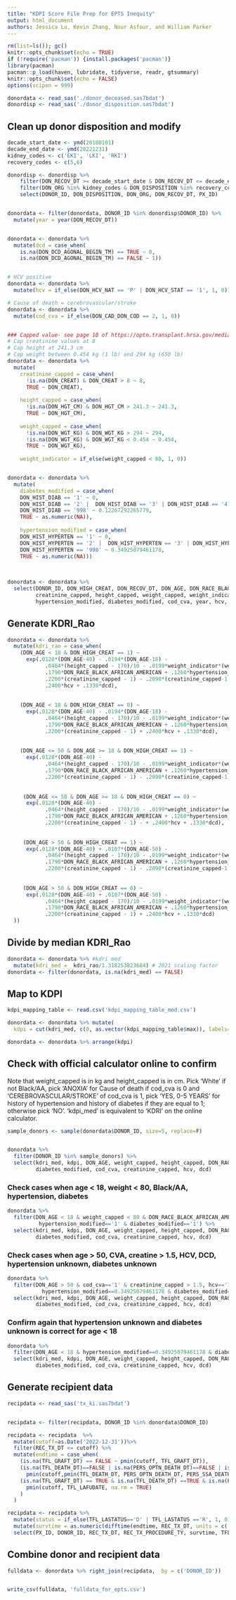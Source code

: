 ---
title: "KDPI Score File Prep for EPTS Inequity"
output: html_document
authors: Jessica Lu, Kevin Zhang, Nour Asfour, and William Parker
---

```{r setup, include=FALSE}
rm(list=ls()); gc()
knitr::opts_chunk$set(echo = TRUE)
if (!require('pacman')) {install.packages('pacman')}
library(pacman)
pacman::p_load(haven, lubridate, tidyverse, readr, gtsummary)
knitr::opts_chunk$set(echo = FALSE)
options(scipen = 999)
```


```{r, warning=F, comment=NA}
donordata <- read_sas('./donor_deceased.sas7bdat')
donordisp <- read_sas('./donor_disposition.sas7bdat') 
```

## Clean up donor disposition and modify
```{r, warning=F, comment=NA}
decade_start_date <- ymd(20100101)
decade_end_date <- ymd(20221231)
kidney_codes <- c('EKI', 'LKI', 'RKI')
recovery_codes <- c(5,6)

donordisp <- donordisp %>%
    filter(DON_RECOV_DT >= decade_start_date & DON_RECOV_DT <= decade_end_date) %>%
    filter(DON_ORG %in% kidney_codes & DON_DISPOSITION %in% recovery_codes) %>%
    select(DONOR_ID, DON_DISPOSITION, DON_ORG, DON_RECOV_DT, PX_ID)


donordata <- filter(donordata, DONOR_ID %in% donordisp$DONOR_ID) %>%
  mutate(year = year(DON_RECOV_DT))


donordata <- donordata %>%
  mutate(dcd = case_when(
    is.na(DON_DCD_AGONAL_BEGIN_TM) == TRUE ~ 0,
    is.na(DON_DCD_AGONAL_BEGIN_TM) == FALSE ~ 1)) 


# HCV positive
donordata <- donordata %>%
  mutate(hcv = if_else(DON_HCV_NAT == 'P' | DON_HCV_STAT == '1', 1, 0))

# Cause of death = cerebrovascular/stroke
donordata <- donordata %>%
  mutate(cod_cva = if_else(DON_CAD_DON_COD == 2, 1, 0))


### Capped value- see page 10 of https://optn.transplant.hrsa.gov/media/1512/guide_to_calculating_interpreting_kdpi.pdf
# Cap creatinine values at 8 
# Cap height at 241.3 cm
# Cap weight between 0.454 kg (1 lb) and 294 kg (650 lb)
donordata <- donordata %>% 
  mutate(
    creatinine_capped = case_when(
      !is.na(DON_CREAT) & DON_CREAT > 8 ~ 8,
      TRUE ~ DON_CREAT),
    
    height_capped = case_when(
      !is.na(DON_HGT_CM) & DON_HGT_CM > 241.3 ~ 241.3,
      TRUE ~ DON_HGT_CM),
    
    weight_capped = case_when(
      !is.na(DON_WGT_KG) & DON_WGT_KG > 294 ~ 294,
      !is.na(DON_WGT_KG) & DON_WGT_KG < 0.454 ~ 0.454,
      TRUE ~ DON_WGT_KG),
    
    weight_indicator = if_else(weight_capped < 80, 1, 0))


donordata <- donordata %>%  
  mutate(
    diabetes_modified = case_when(
    DON_HIST_DIAB == '1' ~ 0,
    DON_HIST_DIAB == '2' |  DON_HIST_DIAB == '3' | DON_HIST_DIAB == '4' | DON_HIST_DIAB == '5' ~ 1,
    DON_HIST_DIAB == '998' ~ 0.12267292265779,
    TRUE ~ as.numeric(NA)),
    
    hypertension_modified = case_when(
    DON_HIST_HYPERTEN == '1' ~ 0,
    DON_HIST_HYPERTEN == '2' |  DON_HIST_HYPERTEN == '3' | DON_HIST_HYPERTEN == '4' | DON_HIST_HYPERTEN == '5' ~ 1,
    DON_HIST_HYPERTEN == '998' ~ 0.34925079461178,
    TRUE ~ as.numeric(NA)))
           
           

donordata <- donordata %>%
  select(DONOR_ID, DON_HIGH_CREAT, DON_RECOV_DT, DON_AGE, DON_RACE_BLACK_AFRICAN_AMERICAN, DON_HIGH_CREAT, 
         creatinine_capped, height_capped, weight_capped, weight_indicator, 
         hypertension_modified, diabetes_modified, cod_cva, year, hcv, dcd)
```


## Generate KDRI_Rao
```{r, warning=F, comment=NA}
donordata <- donordata %>% 
  mutate(kdri_rao = case_when(
    (DON_AGE < 18 & DON_HIGH_CREAT == 1) ~ 
      exp(.0128*(DON_AGE-40) - .0194*(DON_AGE-18) - 
            .0464*(height_capped - 170)/10 - .0199*weight_indicator*(weight_capped - 80)/5 +
            .1790*DON_RACE_BLACK_AFRICAN_AMERICAN + .1260*hypertension_modified + .1300*diabetes_modified + .0881*cod_cva + 
            .2200*(creatinine_capped - 1) - .2090*(creatinine_capped-1.5) +
            .2400*hcv + .1330*dcd),
    
    
    (DON_AGE < 18 & DON_HIGH_CREAT == 0) ~ 
      exp(.0128*(DON_AGE-40) - .0194*(DON_AGE-18) - 
            .0464*(height_capped - 170)/10 - .0199*weight_indicator*(weight_capped - 80)/5 +
            .1790*DON_RACE_BLACK_AFRICAN_AMERICAN + .1260*hypertension_modified + .1300*diabetes_modified + .0881*cod_cva + 
            .2200*(creatinine_capped - 1) + .2400*hcv + .1330*dcd),
    
    
    (DON_AGE <= 50 & DON_AGE >= 18 & DON_HIGH_CREAT == 1) ~ 
      exp(.0128*(DON_AGE-40) - 
            .0464*(height_capped - 170)/10 - .0199*weight_indicator*(weight_capped - 80)/5 + 
            .1790*DON_RACE_BLACK_AFRICAN_AMERICAN + .1260*hypertension_modified + .1300*diabetes_modified + .0881*cod_cva + 
            .2200*(creatinine_capped - 1) - .2090*(creatinine_capped-1.5) + .2400*hcv + .1330*dcd),
    
    
     (DON_AGE <= 50 & DON_AGE >= 18 & DON_HIGH_CREAT == 0) ~ 
      exp(.0128*(DON_AGE-40) - 
            .0464*(height_capped - 170)/10 - .0199*weight_indicator*(weight_capped - 80)/5 + 
            .1790*DON_RACE_BLACK_AFRICAN_AMERICAN + .1260*hypertension_modified + .1300*diabetes_modified + .0881*cod_cva + 
            .2200*(creatinine_capped - 1) - + .2400*hcv + .1330*dcd),
    
    
     (DON_AGE > 50 & DON_HIGH_CREAT == 1) ~ 
      exp(.0128*(DON_AGE-40) + .0107*(DON_AGE-50) - 
            .0464*(height_capped - 170)/10 - .0199*weight_indicator*(weight_capped - 80)/5 +
            .1790*DON_RACE_BLACK_AFRICAN_AMERICAN + .1260*hypertension_modified + .1300*diabetes_modified + .0881*cod_cva + 
            .2200*(creatinine_capped - 1) - .2090*(creatinine_capped-1.5) + .2400*hcv + .1330*dcd),
    
    
     (DON_AGE > 50 & DON_HIGH_CREAT == 0) ~ 
      exp(.0128*(DON_AGE-40) + .0107*(DON_AGE-50) - 
            .0464*(height_capped - 170)/10 - .0199*weight_indicator*(weight_capped - 80)/5 +
            .1790*DON_RACE_BLACK_AFRICAN_AMERICAN + .1260*hypertension_modified + .1300*diabetes_modified + .0881*cod_cva + 
            .2200*(creatinine_capped - 1) + .2400*hcv + .1330*dcd)
  ))
```

## Divide by median KDRI_Rao
```{r, warning=F, comment=NA}
donordata <- donordata %>% #kdri med
  mutate(kdri_med =  kdri_rao/1.318253823684) # 2021 scaling factor
donordata <- filter(donordata, is.na(kdri_med) == FALSE)
```


## Map to KDPI
```{r, warning=F, comment=NA}
kdpi_mapping_table <- read.csv('kdpi_mapping_table_mod.csv')

donordata <- donordata %>% mutate(
  kdpi = cut(kdri_med, c(0, as.vector(kdpi_mapping_table$max)), labels=seq(0, 100)), include.lowest = FALSE)

donordata <- donordata %>% arrange(kdpi)
```



## Check with official calculator online to confirm
Note that weight_capped is in kg and height_capped is in cm. Pick 'White' if not Black/AA, pick 'ANOXIA' for Cause of death if cod_cva is 0 and 'CEREBROVASCULAR/STROKE' of cod_cva is 1, pick 'YES, 0-5 YEARS' for history of hypertension and history of diabetes if they are equal to 1; otherwise pick 'NO'. 'kdpi_med' is equivalent to 'KDRI' on the online calculator. 
```{r, warning=F, comment=NA}
sample_donors <- sample(donordata$DONOR_ID, size=5, replace=F)


donordata %>%
  filter(DONOR_ID %in% sample_donors) %>%
  select(kdri_med, kdpi, DON_AGE, weight_capped, height_capped, DON_RACE_BLACK_AFRICAN_AMERICAN, hypertension_modified,
         diabetes_modified, cod_cva, creatinine_capped, hcv, dcd)
```

### Check cases when age < 18, weight < 80, Black/AA, hypertension, diabetes 
```{r, warning=F, comment=NA}
donordata %>%
  filter(DON_AGE < 18 & weight_capped < 80 & DON_RACE_BLACK_AFRICAN_AMERICAN=='1' &
          hypertension_modified=='1' & diabetes_modified=='1') %>%
  select(kdri_med, kdpi, DON_AGE, weight_capped, height_capped, DON_RACE_BLACK_AFRICAN_AMERICAN, hypertension_modified,
         diabetes_modified, cod_cva, creatinine_capped, hcv, dcd)
```

### Check cases when age > 50, CVA, creatine > 1.5, HCV, DCD, hypertension unknown, diabetes unknown
```{r, warning=F, comment=NA}
donordata %>%
  filter(DON_AGE > 50 & cod_cva=='1' & creatinine_capped > 1.5, hcv=='1' & dcd=='1' & 
           hypertension_modified==0.34925079461178 & diabetes_modified==0.12267292265779) %>%
  select(kdri_med, kdpi, DON_AGE, weight_capped, height_capped, DON_RACE_BLACK_AFRICAN_AMERICAN, hypertension_modified,
         diabetes_modified, cod_cva, creatinine_capped, hcv, dcd)
```

### Confirm again that hypertension unknown and diabetes unknown is correct for age < 18
```{r, warning=F, comment=NA}
donordata %>%
  filter(DON_AGE < 18 & hypertension_modified==0.34925079461178 & diabetes_modified==0.12267292265779) %>%
  select(kdri_med, kdpi, DON_AGE, weight_capped, height_capped, DON_RACE_BLACK_AFRICAN_AMERICAN, hypertension_modified,
         diabetes_modified, cod_cva, creatinine_capped, hcv, dcd)
```



## Generate recipient data
```{r, warning=F, comment=NA}
recipdata <- read_sas('tx_ki.sas7bdat') 


recipdata <- filter(recipdata, DONOR_ID %in% donordata$DONOR_ID)

recipdata <- recipdata  %>%
  mutate(cutoff=as.Date('2022-12-31'))%>%
  filter(REC_TX_DT <= cutoff) %>%
  mutate(endtime = case_when(
    (is.na(TFL_GRAFT_DT) == FALSE ~ pmin(cutoff, TFL_GRAFT_DT)),
    (is.na(TFL_DEATH_DT)==FALSE | is.na(PERS_OPTN_DEATH_DT)==FALSE | is.na(PERS_SSA_DEATH_DT)==FALSE) ~ 
      pmin(cutoff,pmin(TFL_DEATH_DT, PERS_OPTN_DEATH_DT, PERS_SSA_DEATH_DT, na.rm = TRUE)),
    (is.na(TFL_GRAFT_DT) == TRUE & is.na(TFL_DEATH_DT) ==TRUE & is.na(PERS_OPTN_DEATH_DT) ==TRUE & is.na(PERS_SSA_DEATH_DT) ==TRUE) ~
      pmin(cutoff, TFL_LAFUDATE, na.rm = TRUE)
    )
  )

recipdata <- recipdata %>%
  mutate(status = if_else(TFL_LASTATUS=='D' | TFL_LASTATUS =='R', 1, 0)) %>% #dead = 1, censored = 0
  mutate(survtime = as.numeric(difftime(endtime, REC_TX_DT, units = c('days')))) %>%
  select(PX_ID, DONOR_ID, REC_TX_DT, REC_TX_PROCEDURE_TY, survtime, TFL_GRAFT_DT, TFL_DEATH_DT, PERS_OPTN_DEATH_DT, PERS_SSA_DEATH_DT, endtime, TFL_LASTATUS, TFL_LAFUDATE, status) %>% arrange(DONOR_ID)
```


## Combine donor and recipient data
```{r, warning=F, comment=NA}
fulldata <- donordata %>% right_join(recipdata,  by = c('DONOR_ID'))


write_csv(fulldata, 'fulldata_for_epts.csv')
```

